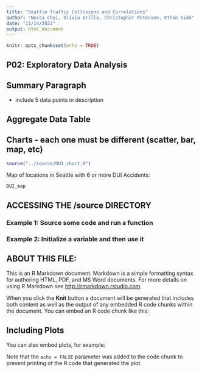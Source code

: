 ```yaml
---
title: "Seattle Traffic Collisions and Correlations"
author: "Nessa Choi, Olivia Grillo, Christopher Petersen, Ethan Side"
date: "11/14/2022"
output: html_document
---
```


```r
knitr::opts_chunk$set(echo = TRUE)
```

## **P02: Exploratory Data Analysis**

## Summary Paragraph
- include 5 data points in description


## Aggregate Data Table

## Charts - each one must be different (scatter, bar, map, etc)
```r
source("../source/DUI_chart.R")
```
Map of locations in Seattle with 6 or more DUI Accidents:
```r
DUI_map
```

## ACCESSING THE /source DIRECTORY
### Example 1: Source some code and run a function


### Example 2: Initialize a variable and then use it



## ABOUT THIS FILE: 

This is an R Markdown document. Markdown is a simple formatting syntax for authoring HTML, PDF, and MS Word documents. For more details on using R Markdown see <http://rmarkdown.rstudio.com>.

When you click the **Knit** button a document will be generated that includes both content as well as the output of any embedded R code chunks within the document. You can embed an R code chunk like this:


## Including Plots

You can also embed plots, for example:


Note that the `echo = FALSE` parameter was added to the code chunk to prevent printing of the R code that generated the plot.
